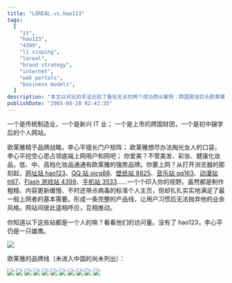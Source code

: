 ```yaml
---
title: "LOREAL.vs.hao123"
tags:
  [
    "it",
    "hao123",
    "4399",
    "li xinping",
    "loreal",
    "brand strategy",
    "internet",
    "web portals",
    "business models",
  ]
description: "本文以对比的手法比较了看似无关的两个成功商业案例：跨国美妆巨头欧莱雅和中国个人网站矩阵创建者李心平。作者指出，尽管二者分属完全不同的行业（传统制造业 vs 新兴 IT 业）、背景迥异（跨国财团 vs 初中辍学个人），但二者都运用了相似的品牌矩阵战略：欧莱雅通过不同品牌覆盖各类化妆品市场，而李心平则创建了 hao123、oicq88、8825 等多个简单但实用的网站，形成完整产品线满足底端网民需求。文章展示了李心平旗下多个网站的访问量图表和欧莱雅的多个品牌标志，说明两种不同领域中相似的市场占领策略如何取得成功。"
publishDate: "2005-08-28 02:42:35"
---
```


一个是传统制造业，一个是新兴 IT 业；
一个是上市的跨国财团，一个是初中辍学后的个人网站。

欧莱雅精于品牌战略，李心平擅长门户矩阵；
欧莱雅想尽办法掏光女人的口袋，李心平挖空心思占领底端上网用户和网吧；
你爱美？不管美发、彩妆、健康化妆品，低、中、高档化妆品通通有欧莱雅的强势品牌。你要上网？从打开浏览器的那刻起，[网址站 hao123](http://www.hao123.com/)、[QQ 站 oicq88](http://ww.oicq88.com/)、[壁纸站 8825](http://www.8825.com/)、[音乐站 qq163](http://www.qq163.com/)、[动漫站 tt67](http://www.tt67.com/)、[Flash 游戏站 4399](http://www.4399.com/)、[手机站 3533](http://www.3533.com/)……一个个印入你的视野。虽然都是制作粗糙、内容更新缓慢、不时还带点病毒的标准个人主页，但却扎扎实实地满足了最一般上网者的基本需要。形成一条完整的产品线，让用户习惯后无法抛弃他的业余风格。网站间彼此遥相呼应，互相推动。

你知道以下这些站都是一个人的嘛？看看他们的访问量。没有了 hao123，李心平仍是一只雄鹰。

![](http://traffic.alexa.com/graph?w=480&h=360&r=6m&y=r&u=8825.com/&u=3533.com&u=tt67.com&u=qq163.com&u=4399.com&u=oicq88.com)

欧莱雅的品牌线（未进入中国的尚未列出）：

![](https://farm1.staticflickr.com/27/37670314_3f9a2aaeef_o.gif) ![](https://farm1.staticflickr.com/23/37670309_d7c048654e_o.gif) ![](https://farm1.staticflickr.com/23/37670303_1aa57cc42e_t.jpg) ![](https://farm1.staticflickr.com/25/37670300_e4231e5aa8_o.gif) ![](https://farm1.staticflickr.com/24/37670295_ec07c471ab_o.gif) ![](https://farm1.staticflickr.com/22/37670288_3643dd6b70_o.gif) ![](https://farm1.staticflickr.com/30/37670267_89e66f70d5_o.gif) ![](https://farm1.staticflickr.com/25/37670262_cf71ac778b_o.gif) ![](https://farm1.staticflickr.com/21/37670259_e1538a0658_o.gif) ![](https://farm1.staticflickr.com/29/37670250_13c0014fb8_o.gif) ![](https://farm1.staticflickr.com/25/37670231_ee76f64cfa_o.gif)
